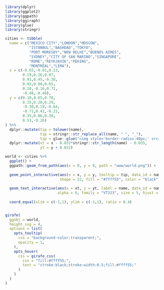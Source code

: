 <!-- Conecta o site às fontes escolhidas do Google Fonts -->
<head>
<link rel="preconnect" href="https://fonts.googleapis.com">
<link rel="preconnect" href="https://fonts.gstatic.com" crossorigin>
<link href="https://fonts.googleapis.com/css2?family=VT323&display=swap" rel="stylesheet">
</head>

```r

library(dplyr)
library(ggplot2)
library(ggpath)
library(ggiraph)
library(glue)
library(stringr)

```

```r

cities <- tibble(
  name = c("MEXICO CITY","LONDON","MOSCOW",
           "ISTANBUL","BAGHDAD","TOKYO",
           "PORT MORESBY","NEW DELHI","BUENOS AIRES",
           "SYDNEY","CITY OF SAN MARINO","SINGAPORE",
           "ROME","REYKJAVIK","PEKING",
           "MONTREAL","LIMA"),
  x = c(-0.65,-0.01,0.23,
        0.19,0.26,0.87,
        0.91,0.45,-0.38,
        0.92,0.08,0.65,
        0.10,-0.16,0.72,
        -0.48,-0.49),
  y = c(0.10,0.65,0.70,
        0.35,0.20,0.29,
        -0.30,0.19,-0.64,
        -0.71,0.41,-0.21,
        0.35,0.86,0.38,
        0.53,-0.26)
) %>% 
  dplyr::mutate(tip = tolower(name),
                tip = stringr::str_replace_all(name, " ", "_"),
                tip = glue::glue("<img style='border-radius:40px;' src=https://github.com/IcaroBernardes/carmen_sandiego_DOS/tree/master/www/cities/{tip}.png'>")) %>% 
  dplyr::mutate(xt = x - 0.032*stringr::str_length(name) - 0.035,
                yt = y + 0.022)

world <- cities %>% 
  ggplot() +
  ggpath::geom_from_path(aes(x = 0, y = 0, path = "www/world.png")) +
  
  geom_point_interactive(aes(x = x, y = y, tooltip = tip, data_id = name),
                         shape = 22, fill = "#ffff55", color = "black", stroke = 1) +
  
  geom_text_interactive(aes(x = xt, y = yt, label = name, data_id = name),
                        alpha = 0, family = "VT323", size = 5, hjust = 0) +
  
  coord_equal(xlim = c(-1,1), ylim = c(-1,1), ratio = 0.4)


girafe(
  ggobj = world,
  height_svg = 4,
  options = list(
    opts_tooltip(
      css = "background-color:transparent;",
      opacity = 1,
    ),
    opts_hover(
      css = girafe_css(
        css = "fill:#ffff55;",
        text = "stroke:black;stroke-width:0.5;fill:#ffff55;"
      )
    )
  )
)

```
